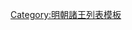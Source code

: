 {{ming|title=明朝瑞金國諸王|ed=瑞金國|head=[[嘉靖]]二年（[[1523年]]）封。|
{{ming/title}}
{{ming/list|瑞金榮簡王|[[朱勤煥]]|朱睦㰂、嫡七子|[[1523年]]—[[1553年]]|嘉靖二年封。三十二年薨。}}
{{ming/list|瑞金溫靖王|[[朱朝㙥]]|朱勤煥、嫡一子|[[1556年]]—[[1569年]]|嘉靖三十五年襲封。[[隆庆 (明朝)|隆慶]]三年薨。}}
{{ming/list|瑞金端惠王|[[朱在鈉]]|朱朝㙥、嫡一子|[[1573年]]—[[1600年]]|[[萬曆]]元年襲封。二十九年薨。}}
{{ming/list|瑞金王|[[朱肅溙]]|朱在鈉、庶一子|[[1602年]]—[[1644年]]|萬曆三十一年五月襲封。[[崇禎]]十七年，清致[[北京]]。}}
}}<noinclude>
[[Category:明朝諸王列表模板]]
</noinclude>